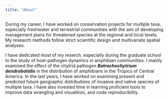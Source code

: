 ```yaml
---
title: "About"
---
```


During my career, I have worked on conservation projects for multiple taxa, especially freshwater and terrestrial communities with the aim of developing management plans for threatened species at the regional and local levels. My research methods follow strict scientific design and multivariate spatial analyses.

I have dedicated most of my reserch, especially during the graduate school to the study of host-pathogen dynamics in amphibian communities. I mainly examined the effect of the chytrid pathogen ***Batrachochytrium dendrobatidis*** in the distribution of amphibians in the Tropics of Central America. In the last years, I have worked on examining present and predicted future geographic distributions of invasive and native species of multiple taxa. I have also invested time in learning proficient tools to improve data wrangling and visualition, and code reproducibility.
